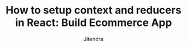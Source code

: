 ---
title: "How to setup context and reducers in React: Build Ecommerce App"
publishedDate: 2023-11-24
updatedDate: 2023-11-24
description: "Step by step guide on how to setup react context with reducers for the global state management"
ogImage: "https://static.everythingcs.dev/blog/nextjs-set-get-delete-cookies-server-routes-app-router.png"
featuredImage: "https://static.everythingcs.dev/blog/nextjs-set-get-delete-cookies-server-routes-app-router.png"
category: ["Nextjs"]
author: "Jitendra"
isFeatured: true
draft: true
---